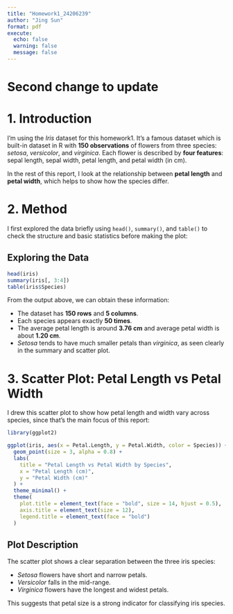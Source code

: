 ```yaml
---
title: "Homework1_24206239"
author: "Jing Sun"
format: pdf
execute:
  echo: false
  warning: false
  message: false
---
```


# Second change to update
# **1. Introduction**

I'm using the *Iris* dataset for this homework1. It's a famous dataset which is built-in dataset in R with **150 observations** of flowers from three species: *setosa*, *versicolor*, and *virginica*. Each flower is described by **four features**: sepal length, sepal width, petal length, and petal width (in cm).

In the rest of this report, I look at the relationship between **petal length** and **petal width**, which helps to show how the species differ.

# **2. Method**

I first explored the data briefly using `head()`, `summary()`, and `table()` to check the structure and basic statistics before making the plot:

## **Exploring the Data**

```r
head(iris)
summary(iris[, 3:4])
table(iris$Species)
```

From the output above, we can obtain these information:

-   The dataset has **150 rows** and **5 columns**.
-   Each species appears exactly **50 times**.
-   The average petal length is around **3.76 cm** and average petal width is about **1.20 cm**.
-   *Setosa* tends to have much smaller petals than *virginica*, as seen clearly in the summary and scatter plot.

# **3. Scatter Plot: Petal Length vs Petal Width**

I drew this scatter plot to show how petal length and width vary across species, since that’s the main focus of this report:

```r
library(ggplot2)

ggplot(iris, aes(x = Petal.Length, y = Petal.Width, color = Species)) +
  geom_point(size = 3, alpha = 0.8) +
  labs(
    title = "Petal Length vs Petal Width by Species",
    x = "Petal Length (cm)",
    y = "Petal Width (cm)"
  ) +
  theme_minimal() +
  theme(
    plot.title = element_text(face = "bold", size = 14, hjust = 0.5),
    axis.title = element_text(size = 12),
    legend.title = element_text(face = "bold")
  )
```

## **Plot Description**

The scatter plot shows a clear separation between the three iris species:

-   *Setosa* flowers have short and narrow petals.
-   *Versicolor* falls in the mid-range.
-   *Virginica* flowers have the longest and widest petals.

This suggests that petal size is a strong indicator for classifying iris species.
